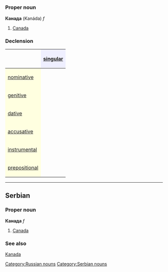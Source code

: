=={{ru}}==
[[Category:Russian nouns]]
===Proper noun===
'''Канада''' (Kanáda) ''f''

#[[Canada]]

===Declension===
{| border="1" cellpadding="4" cellspacing="0"
!
! style="background-color: #EFEFFF" align="center"|[[singular]]
|-
! style="background-color: #FFFFE0" align="left"|[[nominative case|nominative]]
| align="center"|{{Unicode|Кана́да}}
|-
! style="background-color: #FFFFE0" align="left"|[[genitive case|genitive]]
| align="center"|{{Unicode|Кана́ды}}
|-
! style="background-color: #FFFFE0" align="left"|[[dative case|dative]]
| align="center"|{{Unicode|Кана́де}}
|-
! style="background-color: #FFFFE0" align="left"|[[accusative case|accusative]]
| align="center"|{{Unicode|Кана́ду}}
|-
! style="background-color: #FFFFE0" align="left"|[[instrumental case|instrumental]]
| align="center"|{{Unicode|Кана́дой}}
|-
! style="background-color: #FFFFE0" align="left"|[[prepositional case|prepositional]]
| align="center"|{{Unicode|о Кана́де}}
|}



----

==Serbian==
===Proper noun===
'''Канада''' ''f''
#[[Canada]]

===See also===
[[Kanada]]
[[Category:Serbian nouns]]